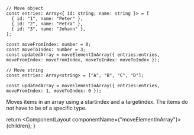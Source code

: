 
```tsx

// Move object
const entries: Array<{ id: string; name: string }> = [
  { id: "1", name: "Peter" },
  { id: "2", name: "Petra" },
  { id: "3", name: "Johann" },
];

const moveFromIndex: number = 0;
const moveToIndex: number = 3;
const updatedArray = moveElementInArray({ entries:entries, moveFromIndex: moveFromIndex, moveToIndex: moveToIndex });

```
```tsx
// Move string
const entries: Array<string> = ["A", "B", "C", "D"];

const updatedArray = moveElementInArray({ entries:entries, moveFromIndex: 1, moveToIndex: 0 });

```

Moves items in an array using a startindex and a targetindex. The items do not have to be of a specific type.


  return <ComponentLayout componentName={"moveElementInArray"}>{children}</ComponentLayout>;
}
